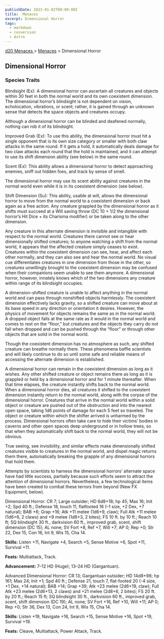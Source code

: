 ```yaml
---
publishDate: 2023-01-02T00:00:00Z
title:  Menaces
excerpt: Dimensional Horror
tags:
  - markdown
  - conversion
  - Astro
---
```


[ d20 Menaces ](/#menacesD20) > [ Menaces](menaces-d20-menaces-index) > Dimensional Horror

##  Dimensional Horror

###  Species Traits

Blindsight (Ex): A dimensional horror can ascertain all creatures and objects
within 30 feet in both the normal world and its own coexistent dimension. The
dimensional horror’s blindsight is not dependent on vision, echolocation,
vibrations, or scent; rather, it is gained through an unknown sense that
detects the space objects and creatures occupy.

Although a dimensional horror can be blinded and deafened normally, nothing
can rob it of its blindsight.

Improved Grab (Ex): To use this ability, the dimensional horror must hit a
single opponent that is its own size category or smaller with both claw
attacks in the same round. If it gets a hold, it automatically deals damage
for two claw attacks each round that the hold is maintained, and it can
attempt to use its shift dimension ability (see below) in the same round.

Scent (Ex): This ability allows a dimensional horror to detect approaching
enemies, sniff out hidden foes, and track by sense of smell.

The dimensional horror may use its scent ability against creatures in the
normal world even while it is in its coexistent dimension (see below).

Shift Dimension (Su): This ability, usable at will, allows the dimensional
horror to move from the normal world to a coexistent dimension or back again
as a free action. Any creature grappled by the dimensional horror as it shifts
must succeed at a Will saving throw (DC 10 + 1/2 the dimensional horror’s Hit
Dice + its Charisma modifier) or be taken along to the other dimension.

Any creature in this alternate dimension is invisible and intangible with
respect to the normal world. Creatures there cannot see or hear dimensionally
shifted creatures; to anyone watching a shift from the normal world, it
appears that the affected creature simply ceases to exist. Creatures within
the coexistent dimension can see, hear, and affect each other normally, and
they can also see and hear the normal world. No visual cue differentiates
creatures in one dimension from those in the other, so creatures unwillingly
brought to the coexistent dimension may be confused when their companions seem
unable to see them anymore. A dimensional horror, however, innately knows
which of the two dimensions any creature within range of its blindsight
occupies.

A dimension-shifted creature is unable to affect anything in the normal world
and can pass through nonshifted objects harmlessly. The coexistent dimension
effectively lacks gravity, so a shifted creature can move about at its base
speed in any direction or orientation it desires. However, the physics of
movement for objects remains the same as in the normal world. A dropped object
falls at the same rate as it would in the normal world and comes to rest on
the “floor,” but creatures and the objects they carry do not fall when dropped
and can be pushed through the “floor” or through other objects that are solid
in the normal world.

Though the coexistent dimension has no atmosphere as such, any shifted
creature can breathe normally there. These phenomena baffle scientists and
will likely continue to do so until some safe and reliable means of accessing
the alternate dimension is established.

A dimensional horror can remain in the coexistent dimension as long as it
wishes. Any other shifted creature or object remains there as long as it is
grappled or held by a dimensional horror and for 1 minute thereafter. When
that time elapses, the creature instantly shifts back to the normal world.
When a dimensional horror dies, all creatures it shifted to the coexistent
dimension instantly return to the normal world, along with the corpse of the
dimensional horror. Creatures that arrive in the normal world within a solid
object or creature are pushed out of the obstruction and into the nearest open
space, taking 1d6 points of damage for each 5 feet so traveled. The object or
creature within which the shifter arrived is unharmed by the process.
Dimensional horrors often take care to hide their victims’ bodies in caverns
and other open spaces deep underground or in hollow trees, so that when they
automatically shift back to the normal world, they will not be obvious.

True seeing, see invisibility, and similar effects make dimensionally shifted
creatures visible to creatures in the normal world, and dispel magic returns
them there, automatically breaking the grapple of any dimensional horrors that
hold them.

Attempts by scientists to harness the dimensional horrors’ alternate space
have had little success, partially because such efforts seem to attract the
attention of dimensional horrors. Nevertheless, a few technological items have
been created to combat these terrors from beyond (New FX Equipment, below).

Dimensional Horror: CR 7; Large outsider; HD 6d8+18; hp 45; Mas 16; Init +2;
Spd 40 ft.; Defense 18, touch 11, flatfooted 16 (–1 size, +2 Dex, +7 natural);
BAB +6; Grap +16; Atk +11 melee (1d6+9, claw); Full Atk +11 melee (1d6+6, 2
claws) and +9 melee (1d8+3, 2 bites); FS 10 ft. by 10 ft.; Reach 10 ft; SQ
blindsight 30 ft., darkvision 60 ft., improved grab, scent, shift dimension
(DC 15); AL none; SV Fort +8, Ref +7, Will +7; AP 0; Rep +0; Str 22, Dex 15,
Con 16, Int 9, Wis 15, Cha 14.

**Skills:** Listen +11, Navigate +4, Search +5, Sense Motive +6, Spot +11,
Survival +11.

**Feats:** Multiattack, Track.

**Advancement:** 7–12 HD (Huge); 13–24 HD (Gargantuan).

Advanced Dimensional Horror: CR 13; Gargantuan outsider; HD 14d8+98; hp 161;
Mas 24; Init +1; Spd 40 ft.; Defense 21, touch 7, flat-footed 20 (-4 size, +1
Dex, +14 natural); BAB +14; Grap +39; Atk +23 melee (2d6+19, claw); Full Atk
+23 melee (2d6+13, 2 claws) and +21 melee (2d8+6, 2 bites); FS 20 ft. by 20
ft.; Reach 15 ft; SQ blindsight 30 ft., darkvision 60 ft., improved grab,
scent, shift dimension (DC 19); AL none; SV Fort +16, Ref +10, Will +11; AP 0;
Rep +0; Str 36, Dex 13, Con 24, Int 9, Wis 15, Cha 14.

**Skills:** Listen +19, Navigate +16, Search +15, Sense Motive +16, Spot +19,
Survival +19.

**Feats:** Cleave, Multiattack, Power Attack, Track.

